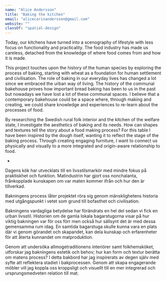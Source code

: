 ```yaml
---
name: "Alice Andersson"
title: "Baking the kitchen"
email: "alicecarinandersson@gmail.com"
website: ""
classOf: "spatial-design"
---
```









Today, our kitchens have turned into a scenography of lifestyle with less focus on functionality and practicality. The food industry has made us careless, detached from the knowledge of where food comes from and how it is made. 

This project touches upon the history of the human species by exploring the process of baking, starting with wheat as a foundation for human settlement and civilisation. The role of baking in our everyday lives has changed a lot since we embraced the urban way of living. The history of the communal bakehouse proves how important bread baking has been to us in the past but nowadays we have lost a lot of these communal spaces. I believe that a contemporary bakehouse could be a space where, through making and creating, we could share knowledge and experiences to re-learn about the processes of food.

By researching the Swedish rural folk interior and the kitchen of the welfare state, I investigate the aesthetics of baking and its needs. How can shapes and textures tell the story about a food making process? For this table I have been inspired by the dough itself, wanting it to reflect the stage of the baking process. Through creating engaging furniture, I want to connect us physically and visually to a more integrated and origin-aware relationship to food.

-

Dagens kök har utvecklats till en livsstilsmarkör med mindre fokus på praktiskhet och funktion. Matindustrin har gjort oss nonchalanta, frånkopplade kunskapen om var maten kommer ifrån och hur den är tillverkad.

Bakningens process låter projektet röra sig genom mänsklighetens historia med utgångspunkt i vetet som grund till bofasthet och civilisation.

Bakningens vardagliga betydelse har förändrats en hel del sedan vi fick en urban livsstil. Historien om de gamla lokala bagarstugorna visar på hur viktig bakningen var för oss förr men också hur sällsynt det är med dessa gemensamma rum idag. En samtida bagarstuga skulle kunna vara en plats där vi genom görandet och skapandet, kan dela kunskap och erfarenheter för att återta kunnandet om matproduktion.

Genom att undersöka allmogetraditionens interiörer samt folkhemsköket, utforskar jag bakningens estetik och behov; hur kan form och textur berätta om matens process? I detta bakbord har jag inspirerats av degen själv med syfte att reflektera stadiet i bakprocessen. Genom att skapa engagerande möbler vill jag koppla oss kroppsligt och visuellt till en mer integrerad och ursprungsmedveten relation till mat.

<ImageZoom 
  preview={preview11}
  zoom={zoom1}
  caption="Baking the kitchen – Exhibition <br> Photo: Sanna Lindberg"
/>

<ImageZoom 
  preview={preview13}
  zoom={zoom3}
  caption="Detail <br> Photo: Sanna Lindberg"
/>

<ImageZoom 
  preview={preview14}
  zoom={zoom14}
  caption="Doughy <br> Photo: Sanna Lindberg"
  isTallImage={true}
/>

<ImageZoom 
  preview={preview15}
  zoom={zoom15}
  caption="Material sample <br> Photo: Sanna Lindberg"
/>

<ImageZoom 
  preview={preview16}
  zoom={zoom16}
  caption="Furniture concept <br> Photo: Sanna Lindberg"
/>

<ImageZoom 
  preview={preview17}
  zoom={zoom17}
  caption="Exhibition <br> Photo: Sanna Lindberg"
  isTallImage={true}
/>